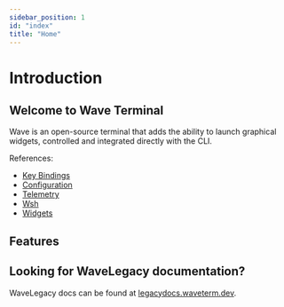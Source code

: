 ```yaml
---
sidebar_position: 1
id: "index"
title: "Home"
---
```



# Introduction

## Welcome to Wave Terminal

Wave is an open-source terminal that adds the ability to launch graphical widgets, controlled and integrated directly with the CLI.

References:

* [Key Bindings](./keybindings)
* [Configuration](./config)
* [Telemetry](./telemetry)
* [Wsh](./wsh)
* [Widgets](./widgets)

## Features

<CardGroup>
	<Card href="features/preview" icon="fa-file-magnifying-glass" title="File Previews" description="Preview widgets let you view markdown, images, video, CSVs, and more inline." />
	<Card href="features/remotes" icon="fa-server" title="Reliable Remote Connections" description="Automatic reconnection, remote file previews, and more." />
	<Card href="features/ai" icon="fa-sparkles" title="Integrated AI" description="Inline AI Chat Windows hooked up to any LLM (local or remote)." />
	<Card href="features/browser" icon="fa-globe" title="Inline Web Browser" description="Access online content without switching context." />
	<Card href="features/charts" icon="fa-chart-simple" title="Data Visualization" description="Create graphs of system stats or custom data piped directly from CLI programs." />
</CardGroup>

## Looking for WaveLegacy documentation?

WaveLegacy docs can be found at [legacydocs.waveterm.dev](legacydocs.waveterm.dev).
